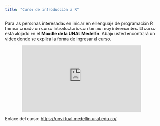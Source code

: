 ---
title: "Curso de introducción a R"
---

Para las personas interesadas en iniciar en el lenguaje de programación R hemos creado un curso introductorio con temas muy interesantes. El curso está alojado en el **Moodle de la UNAL Medellín**. Abajo usted encontrará un video donde se explica la forma de ingresar al curso.

<center>
<p><iframe width="392" height="220" src="https://www.youtube.com/embed/QflFnrPVEwc" frameborder="0" allow="accelerometer; autoplay; clipboard-write; encrypted-media; gyroscope; picture-in-picture" allowfullscreen=""></iframe></p>
</center>

Enlace del curso: [https://unvirtual.medellin.unal.edu.co/](https://unvirtual.medellin.unal.edu.co/)


